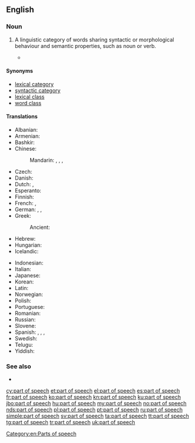 ==English==
{{wikipedia}}

===Noun===
{{en-noun|parts of speech}}

# {{context|grammar|lang=en}} A linguistic category of words sharing syntactic or morphological behaviour and semantic properties, such as noun or verb.
#* {{quote-book|passage=One group of substantives, the gerunds (''scolding''), belongs to a form-class with infinitives and with other verb-forms, in serving as head for certain types of modifiers, such as a goal (''scolding the boys''). For this reason a system of '''parts of speech''' in a language like English cannot be set up in any fully satisfactory way: our list of '''parts of speech''' will depend upon which functions we take to be the most important.|title=Language|author=Leonard Bloomfield|year=1933|page=269}}

====Synonyms====
* [[lexical category]]
* [[syntactic category]]
* [[lexical class]]
* [[word class]]

====Translations====
{{trans-top|the function a word or phrase performs}}
* Albanian: {{t|sq|pjesë e ligjëratës|f}}
* Armenian: {{t|hy|խոսքի մաս|}}
* Bashkir: {{t|ba|һүҙ төркөмө|sc=Cyrl}}
* Chinese:
*: Mandarin: {{t+|cmn|詞類|sc=Hani}}, {{t+|cmn|词类|tr=cílèi|sc=Hani}}, {{t+|cmn|詞性|sc=Hani}}, {{t+|cmn|词性|tr=cíxìng|sc=Hani}}
* Czech: {{t+|cs|slovní druh|m}}
* Danish: {{t|da|ordklasse|c}}
* Dutch: {{t+|nl|zinsdeel|n}}, {{t+|nl|woordsoort|f}}
* Esperanto: {{t|eo|parolparto}}
* Finnish: {{t+|fi|sanaluokka}}
* French: {{t+|fr|classe lexicale|f}}, {{t+|fr|partie du discours|f}}
* German: {{t+|de|Redeteil|m}}, {{t+|de|Sprachteil|m}}, {{t+|de|Wortart|f}}
* Greek: {{t+|el|μέρος του λόγου|n|sc=Grek}}
*: Ancient: {{t+check|grc|μέρος τοῦ λόγου|n|sc=Grek}}
* Hebrew: {{t|he|חלק דיבור|m|tr=khélek dibúr}}
* Hungarian: {{t+|hu|szófaj}}
* Icelandic: {{t|is|orðflokkur|m}}
{{trans-mid}}
* Indonesian: {{t-needed|id}}
* Italian: {{t+|it|parte del discorso|f}}
* Japanese: {{t+|ja|品詞|tr=ひんし, hinshi}}
* Korean: {{t+|ko|품사|sc=Kore}}
* Latin: {{t|la|pars ōrātiōnis|n}}
* Norwegian: {{t+|no|ordklasse}}
* Polish: {{t+|pl|część mowy|f}}
* Portuguese: {{t+|pt|classe gramatical|f}}
* Romanian: {{t+|ro|parte de vorbire|f}}
* Russian: {{t+|ru|часть ре́чи|f}}
* Slovene: {{t|sl|besedna vrsta|f}}
* Spanish: {{t+|es|parte de la oración|f}}, {{t|es|parte de oración|f}}, {{t+|es|categoría gramatical|f}}, {{t|es|parte del habla|f}}
* Swedish: {{t+|sv|ordklass|c}}
* Telugu: {{t|te|భాషాభాగము|sc=Telu}}
* Yiddish: {{t|yi|ווערטערקלאַס|m|sc=Hebr}}
{{trans-bottom}}

===See also===
* {{list:parts of speech/en}}

[[Category:en:Parts of speech]]

[[cy:part of speech]]
[[et:part of speech]]
[[el:part of speech]]
[[es:part of speech]]
[[fr:part of speech]]
[[ko:part of speech]]
[[kn:part of speech]]
[[ku:part of speech]]
[[jbo:part of speech]]
[[hu:part of speech]]
[[my:part of speech]]
[[no:part of speech]]
[[nds:part of speech]]
[[pl:part of speech]]
[[pt:part of speech]]
[[ru:part of speech]]
[[simple:part of speech]]
[[sv:part of speech]]
[[ta:part of speech]]
[[tt:part of speech]]
[[tg:part of speech]]
[[tr:part of speech]]
[[uk:part of speech]]